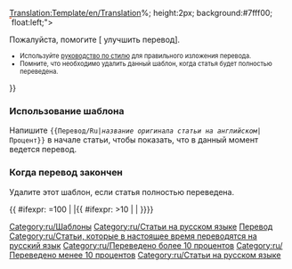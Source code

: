 <noinclude>[[Translation:Template/en/Translation]]</noinclude><noinclude>[[Category:ru/Шаблоны]]</noinclude>{{en/Ambox| type  = style
| image = en/Translation.png
| text  = <strong>Эта статья переводится с английского языка на русский: <includeonly>[{{SERVER}}{{localurl:{{NAMESPACE}}:{{{1}}}|action=view}} {{{1}}}]</includeonly><noinclude>{{{1}}}</noinclude>.</strong>
<div style="font-size: 90%">
<div style="margin:auto; text-align:Left;">Процент: {{{2|0}}}%
<div style="width:200px; text-align:Left; border:1px solid #aaa; padding:1px; overflow:hidden;"><span style="width:{{#expr: ({{{2|0}}}/100) * 100}}%; height:2px; background:#7fff00; float:left;">&nbsp;</span><span style="width:{{#expr: 100 - ({{{2|0}}}/100) * 100}}%; height:2px; background:#ff7f50; float:left;">&nbsp;</span></div>
</div>
Пожалуйста, помогите [{{SERVER}}{{localurl:{{NAMESPACE}}:{{PAGENAME}}|action=edit}} улучшить перевод].
</div><div style="font-size: 80%">
*Используйте [[en/Wiki/Manual of Style|руководство по стилю]] для правильного изложения перевода.
*Помните, что необходимо удалить данный шаблон, когда статья будет полностью переведена.
</div>
}}<noinclude>

=== Использование шаблона ===
Напишите <code><nowiki>{{</nowiki>Перевод/Ru|''название оригинала статьи на английском''|Процент<nowiki>}}</nowiki></code> в начале статьи, чтобы показать, что в данный момент ведется перевод.

=== Когда перевод закончен ===
Удалите этот шаблон, если статья полностью переведена.
[[Category:ru/Статьи на русском языке]]
[[Category:ru/Перевод|Перевод]]


</noinclude><includeonly>
{{ #ifexpr: {{{2|0}}}=100 | |[[Category:ru/Статьи, которые в настоящее время переводятся на русский язык]]{{ #ifexpr: {{{2|0}}}>10 | [[Category:ru/Переведено более 10 процентов]] | [[Category:ru/Переведено менее 10 процентов]]}}}}</includeonly>[[Category:ru/Статьи на русском языке]]